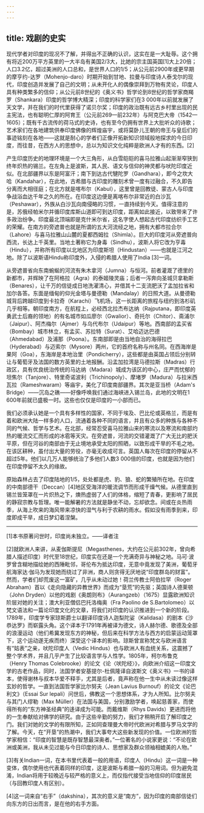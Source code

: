 ```yaml
---
---
---
```

title: 戏剧的史实
---




现代学者对印度的现况不了解，并得出不正确的认识，这实在是一大耻辱。这个拥有将近200万平方英里的一大半岛有美国2/3大，比她的宗主国英国[1]大上20倍；人口3.2亿，超过美洲的人口总和，是世界人口的1/5；从公元前2900年或更早期的摩亨约-达罗（Mohenjo-daro）时期开始到甘地、拉曼与印度诗人泰戈尔的现代，印度创造并发展了自己的文明；从未开化人的偶像崇拜到万物有灵论，印度人具有种类繁多的信仰；从公元前8世纪的《奥义书》哲学论到8世纪的哲学家商羯罗（Shankara）印度的哲学博大精深；印度的科学家们在3 000年以前就发展了天文学，并在我们的时代里获得了诺贝尔奖；印度的政治既有远古乡村里出现的民主宪法，也有聪明仁厚的阿育王（公元前269—前232年）与阿克巴大帝（1542—1605）；既有千古流传的荷马式的史诗，也有至今仍拥有世界上大批听众的诗歌；艺术家们在各地建筑供奉印度佛像的辉煌庙宇，或将莫卧儿王朝的帝王与皇后们的事迹铭刻在各地——这就是耐心的学者们正像开拓新知识领域般地探求的今日印度，而往昔，在西方人的思想中，总以为知识文化纯粹是欧洲人才有的东西。[2]

产生印度历史的地理环境是一个大三角形，从白雪皑皑的喜马拉雅山起渐渐窄狭到终年炽热的锡兰。在左角上是波斯，其人民、语文与信仰的神灵都与吠陀印度近似。在北部疆界以东是阿富汗；南下到达古代犍陀罗（Gandhara），即今之坎大哈（Kandahar），在此地，古希腊与古印度的雕刻术曾一度有过融合，不久即告分离而大相径庭；在北方就是喀布尔（Kabul），这里曾是回教徒、蒙古人与印度争战浴血达千年之久的所在。在印度这边便是离喀布尔非常近的白沙瓦（Peshawar），外族从白沙瓦向南侵略的习惯，一直持续到今天。值得注意的是，苏俄经帕米尔并循印度库斯山道即可到达印度，距离如此接近，以致带来了许多政治纷争。印度最北顶端即是克什米尔省，这名字使人想起古代印度纺织手工艺的荣耀。在南方的旁遮普也就是所谓的五大河流经之地，拥有大都市拉合尔（Lahore）与喜马拉雅山山麓的夏都西姆拉（Shimla）。巨大的印度河从旁遮普向西流，长达上千英里。当地土著称它为身毒（Sindhu），波斯人将它改为亨毒（Hindu），并称所有印度以北地区为印度斯坦（Hindustan）——也就是江河之地。除了以波斯语Hindu称印度外，入侵的希腊人使用了India [3]一词。

从旁遮普省向东南蜿蜒的河流有朱木拿河（Jumna）与恒河。前者灌溉了德里的新都市，并辉映了在阿格拉（Agra）的泰姬陵灵庙；后者一泻奔向圣城贝拿勒斯（Benares），让千万的信徒成日地洗濯清心，并借其十二支流肥沃了孟加拉省和加尔各答。东面是缅甸的仰光金塔与曼德勒（Mandalay）的日照大道。从曼德勒城背后跨越印度到卡拉奇（Karachi）飞机场，这一长距离的旅程与纽约到洛杉矶几乎相等。朝印度南方，在航程上，必经西北拉杰布达纳（Rajputana，即印度英勇武士后裔的领地）的有名城市如瓜廖尔（Gwalior）、奇托尔（Chitor）、斋浦尔（Jaipur）、阿杰梅尔（Ajmer）与乌代布尔（Udaipur）等地。西南部的孟买省（Bombay）城市林立，有孟买、苏拉特（Surat）、艾哈迈达巴德（Ahmedabad）及浦那（Poona）。东南部即是由当地自治的海得拉巴（Hyderabad）与迈索尔（Mysore）两州，它的首府名称与州名同。在西海岸是果阿（Goa），东海岸是本地治里（Pondicherry），这些都是由英国占领后分别转让与葡萄牙及法国的数方英里的土地报酬。沿孟加拉湾是马德拉斯（Madras）行政区，具有优良统治传统的马达纳（Madara）城成为该区的中心，庄严而忧郁的坦焦尔（Tanjore）、特里奇诺波利（Trichinopoly）、摩堵罗（Madura）与拉米西瓦拉（Rameshwaram）等庙宇，美化了印度南部疆界。其次是亚当桥（Adam's Bridge）——沉岛之礁——好像呼唤我们通过海峡进入锡兰岛，此地的文明在1 600年前就已盛极一时。这些也仅仅是印度的一小部而已。

我们必须承认她是一个具有多样性的国家，不同于埃及、巴比伦或英格兰，而是有着和欧洲大陆一样多的人口，流通着各种不同的语言，并且有众多的种族与各种不同的气候、哲学与艺术。在北部，经常忍受喜马拉雅山来的寒流以及寒流和南部灼热的暖流交汇而形成的冰雹等天灾。在旁遮普，河流的交错灌溉了广大无比的肥沃平原，但在河谷的南部由于无止境地承受太阳的照晒，以致形成干旱的不毛之地。在该区耕种，虽付出大量的劳役，亦毫无收成可言。英国人每次在印度的停留从不超过5年。他们以几万人能够统治了多他们人数3 000倍的印度，也就是因为他们在印度停留不太久的缘故。

原始森林占去了印度陆地的1/5，处处都是虎、豹、狼、蛇的繁殖所在地。在印度的中南部德干（Deccan）[4]地区受海洋的暖流调节而形成干燥气候。从德里直到锡兰皆笼罩在一片炽热之下，燠热虚弱了人们的体格，缩短了青春，更影响了居民的静寂宗教与哲理。唯一能解暑的方法就是静坐不动，忘却欲念。间或在炎热雨季，从海上吹来的海风带来凉快的湿气与利于农耕的雨水。假如没有雨季到来，印度即成干旱，成日梦幻着涅槃。



* * *



[1]本书原著问世时，印度尚未独立。——译者注

[2]就欧洲人来讲，从麦伽斯提尼（Megasthenes，大约在公元前302年，曾向希腊人描述印度）时代至18世纪，印度实在还是一个充满奇异与神秘之地。马可·波罗曾含糊地描绘她的西陲毗邻，哥伦布为抵达印度，无意中竟发现了美洲，葡萄牙航海家达·伽马为发现她而绕过了非洲，商人则贪得无厌地说“印度群岛的财富”。然而，学者们却荒废这一富矿，几乎从未动过她！荷兰传教士阿伯拉罕（Roger Abraham）首以《走向隐藏的异教世界》而成为“垦荒”的先驱；英国诗人德莱顿（John Dryden）以他的戏剧《奥朗则布》（Aurangzeb）（1675）显露欧洲知识阶层对她的关注；澳大利亚僧侣巴托洛梅奥（Fra Paolino de S.Bartolomeo）以梵文语法和一篇论印度文化的文章，将我们对印度的认识推进到一个新的阶段。1789年，印度学专家琼斯爵士以翻译印度诗人迦梨陀娑（Kalidasa）的剧本《沙恭达罗》而崭露头角。这个译本于1791年再被译为德文，诗人赫尔德、歌德及全部的浪漫运动（他们希冀发现东方的神秘，但后来在科学方法与西方的启蒙运动笼罩下，这个运动遂无疾而终）深受这个译本的影响。琼斯曾宣称梵文与欧洲语言有“姑表”之亲，吠陀印度人（Vedic Hindus）也与欧洲人有血统关系，这震撼了整个学术界，并且几乎产生了比较语言学与人性学。1805年，柯尔布鲁克（Henry Thomas Colebrooke）的论文《论〈吠陀经〉》，向欧洲介绍这一印度文学的古老作品，同时，法国学者安基提尔-杜佩隆译自波斯文《奥义书》一书的译本，使得谢林与叔本华爱不释手，尤其是后者，竟声称在他一生中从未读过像这样玄妙的哲学。一直到法国哲学家比尔努夫（Jean Lavius Burnouf）的论文《论巴利文》（Essai Sur lepali）问世后，佛教这一个思想体系，才为人所知。比尔努夫与其门人缪勒（Max Müller）在法国与美国，分别激励学者，唤起慈善家，而使得所有的“东方神圣经典”的迻译成为可能。而戴维斯（Rhys Davids）更进而将他的一生奉献给对佛学的研究。由于这些辛勤的努力，我们才稍稍开启了解印度之门。我们对她的文学的有限所知，正如同查理曼大帝时代欧洲对希腊与罗马文学的了解。今天，在“开垦”的热潮中，我们大事夸大这些新发现的价值。一位欧洲的哲学家相信：“印度的智慧是既存智慧最深奥者。”一位著名的小说家更说：“不论在欧洲或美洲，我从未见过能与今日印度的诗人、思想家及群众领袖相媲美的人物。”

[3]有关Indian一词，在本书里代表着一般的用语，印度人（Hindu）这一词是一种变体，偶尔使用也代表着同样的印度，这是波斯与希腊一般的习用词。但为避免混淆，Indian将用于较晚近与较严格的意义上，而仅指代接受当地信仰的印度居民（与回教印度人有区别）。

[4]这一词来自“右手”（dakshina），其次的意义是“南方”，因为印度的南部信徒们向东方的日出而言，是在他的右手方面。